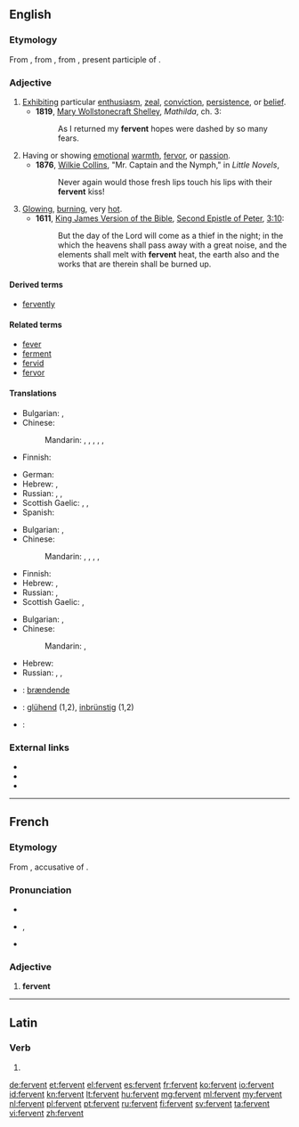 ==English==

===Etymology===
From {{etyl|enm}}, from {{etyl|fro}}, from {{etyl|la}} {{term|lang=la|fervens}}, present participle of {{term|lang=la|fervere||to boil, ferment, glow, rage}}.

===Adjective===
{{en-adj}}

# [[exhibit|Exhibit]]ing particular [[enthusiasm]], [[zeal]], [[conviction]], [[persistence]], or [[belief]].
#* '''1819''', [[w:Mary Wollstonecraft Shelley|Mary Wollstonecraft Shelley]], ''Mathilda'', ch. 3:
#*: As I returned my '''fervent''' hopes were dashed by so many fears.
# Having or showing [[emotion]]al [[warmth]], [[fervor]], or [[passion]].
#* '''1876''', [[w:Wilkie Collins|Wilkie Collins]], "Mr. Captain and the Nymph," in ''Little Novels'',
#*: Never again would those fresh lips touch his lips with their '''fervent''' kiss!
# [[glowing|Glowing]], [[burning]], very [[hot]].
#* '''1611''', [[w:King James Version of the Bible|King James Version of the Bible]], [[w:Second Epistle of Peter|Second Epistle of Peter]], [[s:Bible (King James)/2 Peter#Chapter 3|3:10]]:
#*: But the day of the Lord will come as a thief in the night; in the which the heavens shall pass away with a great noise, and the elements shall melt with '''fervent''' heat, the earth also and the works that are therein shall be burned up.

====Derived terms====
* [[fervently]]

====Related terms====
* [[fever]]
* [[ferment]]
* [[fervid]]
* [[fervor]]

====Translations====
{{trans-top|exhibiting particular enthusiasm, zeal, conviction, persistence, or belief}}
* Bulgarian: {{t+|bg|пламенен|sc=Cyrl}}, {{t+|bg|страстен|sc=Cyrl}}
* Chinese:
*: Mandarin: {{t|cmn|熱切|sc=Hani}}, {{t|cmn|热切|tr=rèqiè|sc=Hani}}, {{t|cmn|踴躍|sc=Hani}}, {{t|cmn|踊跃|tr=yǒngyuè|sc=Hani}}, {{t|cmn|熱烈|sc=Hani}}, {{t|cmn|热烈|tr=rèliè|sc=Hani}}
* Finnish: {{t+|fi|kiihkeä}}
{{trans-mid}}
* German: {{t|de|inbrünstig}}
* Hebrew: {{qualifier|formally}} {{t+|he|להט|m|alt=מְלֵא לַהַט|tr=melè láhat}},  {{t-|he|נלהב|m|alt=נִלְהַב|tr=nilháv}}
* Russian: {{t+|ru|пламенный|tr=plámennyj}}, {{t|ru|пылкий|tr=pýlkij|sc=Cyrl}}, {{t|ru|страстный|tr=strástnyj|sc=Cyrl}}
* Scottish Gaelic: {{t-|gd|dian}}, {{t-|gd|dealasach}}, {{t-|gd|dìoghrasach}}
* Spanish: {{t-|es|ferviente}}
{{trans-bottom}}

{{trans-top|having or showing emotional warmth, fervor, or passion}}
* Bulgarian: {{t+|bg|горещ|sc=Cyrl}}, {{t+|bg|страстен|sc=Cyrl}}
* Chinese:
*: Mandarin: {{t|cmn|熱情|sc=Hani}}, {{t|cmn|热情|tr=rèqíng|sc=Hani}}, {{t|cmn|火熱|sc=Hani}}, {{t|cmn|火热|tr=huǒrè|sc=Hani}}, {{t|cmn|激情|tr=jīqíng|sc=Hani}}
{{trans-mid}}
* Finnish: {{t+|fi|kiihkeä}}
* Hebrew: {{t-|he|סוער|m|alt=סוֹעֵר|tr=so'ér}},  {{t-|he|תשוקה|m|alt=מְלֵא תְּשׁוּקָה|tr=melè t∫uká}}
* Russian: {{t+|ru|пламенный|tr=plámennyj}}, {{t+|ru|жаркий|tr=žárkij}}
* Scottish Gaelic: {{t-|gd|dian}}, {{t-|gd|dealasach}}
{{trans-bottom}}

{{trans-top|glowing, burning, very hot}}
* Bulgarian: {{t+|bg|горещ|sc=Cyrl}}, {{t+|bg|жарък|sc=Cyrl}}
* Chinese:
*: Mandarin: {{t|cmn|炎熱|sc=Hani}}, {{t|cmn|炎热|tr=yánrè|sc=Hani}}
{{trans-mid}}
* Hebrew: {{t-|he|לוהט|m|alt=לוֹהֵט|tr=lohét}}
* Russian: {{t|ru|горячий|tr=gorjáčij|sc=Cyrl}}, {{t|ru|жаркий|tr=žárkij|sc=Cyrl}}, {{t|ru|жгучий|tr=žgúčij|sc=Cyrl}}
{{trans-bottom}}

{{checktrans-top}}
* {{ttbc|da}}: [[brændende]]
* {{ttbc|de}}: [[glühend]] (1,2), [[inbrünstig]] (1,2)
* {{ttbc|ku}}: {{ku-Arab|[[گه‌رمی]]}}
{{trans-bottom}}

===External links===
* {{R:Webster 1913}}
* {{R:Century 1911}}
* {{R:OneLook}}

----

==French==

===Etymology===
From {{etyl|la|fr}} {{term|ferventem|fervēntem|lang=la}}, accusative of {{term|fervens|fervēns|lang=la}}.

===Pronunciation===
* {{audio|Fr-fervent.ogg|audio}}
* {{IPA|lang=fr|/fɛʁ.vɑ̃/}}, {{X-SAMPA|/fER.vA~/}}
* {{homophones|fervents|lang=fr}}

===Adjective===
{{fr-adj}}

# '''fervent'''

----

==Latin==

===Verb===
{{la-verb-form|fervent}}

# {{conjugation of|ferveo|ferveō|3|p|pres|act|ind|lang=la}}

[[de:fervent]]
[[et:fervent]]
[[el:fervent]]
[[es:fervent]]
[[fr:fervent]]
[[ko:fervent]]
[[io:fervent]]
[[id:fervent]]
[[kn:fervent]]
[[lt:fervent]]
[[hu:fervent]]
[[mg:fervent]]
[[ml:fervent]]
[[my:fervent]]
[[nl:fervent]]
[[pl:fervent]]
[[pt:fervent]]
[[ru:fervent]]
[[fi:fervent]]
[[sv:fervent]]
[[ta:fervent]]
[[vi:fervent]]
[[zh:fervent]]